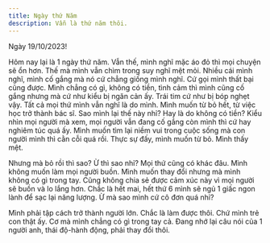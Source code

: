```yaml
---
title: Ngày thứ Năm
description: Vẫn là thứ năm thôi.
---
```



Ngày 19/10/2023!

Hôm nay lại là 1 ngày thứ năm. Vẫn thế, mình nghĩ mặc áo đỏ thì mọi chuyện sẽ ổn hơn.
Thế mà mình vẫn chìm trong suy nghĩ mệt mỏi.
Nhiều cái mình nghĩ, mình cố gắng mà nó cứ chẳng giống mình nghĩ. Cứ gọi mình thất bại cũng được.
Mình chẳng có gì, không có tiền, tình cảm thì mình cũng cố gắng nhưng mà cứ như kiểu bị ngăn cản ấy.
Trái tim cứ như bị bóp nghẹt vậy. Tất cả mọi thứ mình vẫn nghĩ là do mình.
Mình muốn từ bỏ hết, từ việc học trở thành bác sĩ.
Sao mình lại thế này nhỉ? Hay là do không có tiền?
Kiểu nhìn mọi người mà xem, mọi người vẫn đang cố gắng còn mình thì cứ hay nghiêm túc quá ấy.
Mình muốn tìm lại niềm vui trong cuộc sống mà con người mình thì cằn cỗi quá rồi.
Thực sự đấy, mình muốn từ bỏ. Mình thấy mệt.

Nhưng mà bỏ rồi thì sao? Ừ thì sao nhỉ? Mọi thứ cũng có khác đâu. Mình không muốn làm mọi người buồn.
Mình muốn thay đổi nhưng mà mình không có gì trong tay.
Cũng không chia sẻ được cảm xúc này vì mọi người sẽ buồn và lo lắng hơn.
Chắc là hết mai, hết thứ 6 mình sẽ ngủ 1 giấc ngon lành để sạc lại năng lượng.
Ừ mà sao mình cứ cô đơn quá nhỉ?

<YouTube id="eB6aT77VVVk" />

Mình phải tập cách trở thành người lớn. Chắc là làm được thôi. Chứ mình trẻ con thật ấy.
Cơ mà mình chẳng có gì trong tay cả.
Đang nhớ lại câu nói của 1 người anh, thái độ-hành động, phải thay đổi thôi.
